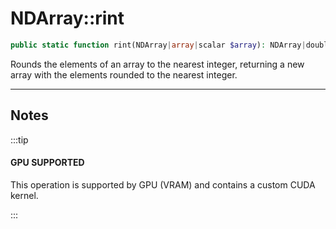 
# NDArray::rint

```php
public static function rint(NDArray|array|scalar $array): NDArray|double;
```
Rounds the elements of an array to the nearest integer,
returning a new array with the elements rounded to the nearest integer.

---

## Notes

:::tip

#### GPU SUPPORTED
This operation is supported by GPU (VRAM) and contains a custom CUDA kernel.

:::
